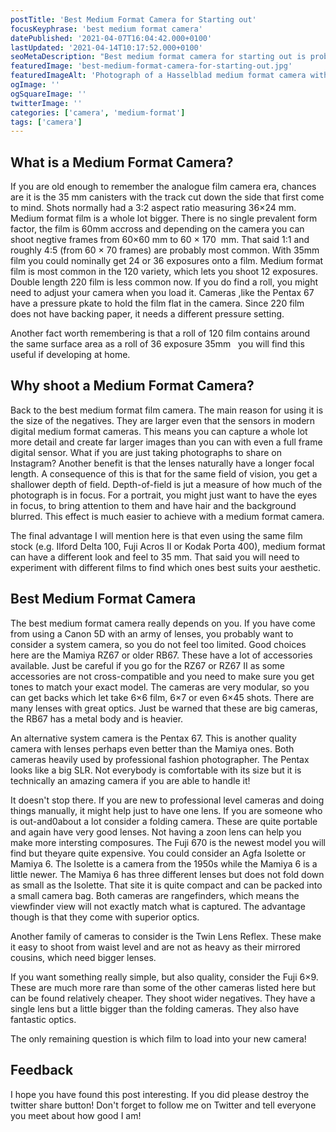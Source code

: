 ```yaml
---
postTitle: 'Best Medium Format Camera for Starting out'
focusKeyphrase: 'best medium format camera'
datePublished: '2021-04-07T16:04:42.000+0100'
lastUpdated: '2021-04-14T10:17:52.000+0100'
seoMetaDescription: "Best medium format camera for starting out is probably a question at the front of your mind right now! Let's take a look."
featuredImage: 'best-medium-format-camera-for-starting-out.jpg'
featuredImageAlt: 'Photograph of a Hasselblad medium format camera with the focusing screen exposed'
ogImage: ''
ogSquareImage: ''
twitterImage: ''
categories: ['camera', 'medium-format']
tags: ['camera']
---
```


## What is a Medium Format Camera?

If you are old enough to remember the analogue film camera era, chances are it is the 35&nbsp;mm canisters with the track cut down the side that first come to mind. Shots normally had a 3:2 aspect ratio measuring 36&times;24&nbsp;mm. Medium format film is a whole lot bigger. There is no single prevalent form factor, the film is 60mm accross and depending on the camera you can shoot negtive frames from 60&times;60 mm to 60 &times; 170 &nbsp;mm. That said 1:1 and roughly 4:5 (from 60 &times; 70 frames) are probably most common. With 35mm film you could nominally get 24 or 36 exposures onto a film. Medium format film is most common in the 120 variety, which lets you shoot 12 exposures. Double length 220 film is less common now. If you do find a roll, you might need to adjust your camera when you load it. Cameras ,like the Pentax 67 have a pressure pkate to hold the film flat in the camera. Since 220 film does not have backing paper, it needs a different pressure setting.

Another fact worth remembering is that a roll of 120 film contains around the same surface area as a roll of 36 exposure 35mm &nbsp; you will find this useful if developing at home.

## Why shoot a Medium Format Camera?

Back to the best medium format film camera. The main reason for using it is the size of the negatives. They are larger even that the sensors in modern digital medium format cameras. This means you can capture a whole lot more detail and create far larger images than you can with even a full frame digital sensor. What if you are just taking photographs to share on Instagram? Another benefit is that the lenses naturally have a longer focal length. A consequence of this is that for the same field of vision, you get a shallower depth of field. Depth-of-field is jut a measure of how much of the photograph is in focus. For a portrait, you might just want to have the eyes in focus, to bring attention to them and have hair and the background blurred. This effect is much easier to achieve with a medium format camera.

The final advantage I will mention here is that even using the same film stock (e.g. Ilford Delta 100, <ExternalLink aria-label="Read a Fuji Acros 100 II filem review" href="https://parallaxphotographic.coop/fuji-acros-100-ii-film-review/">Fuji Acros II</ExternalLink> or Kodak Porta 400), medium format can have a different look and feel to 35 mm. That said you will need to experiment with different films to find which ones best suits your aesthetic.

## Best Medium Format Camera

The best medium format camera really depends on you. If you have come from using a Canon 5D with an army of lenses, you probably want to consider a system camera, so you do not feel too limited. Good choices here are the Mamiya RZ67 or older RB67. These have a lot of accessories available. Just be careful if you go for the RZ67 or RZ67 II as some accessories are not cross-compatible and you need to make sure you get tones to match your exact model. The cameras are very modular, so you can get backs which let take 6&times;6 film, 6&times;7 or even 6&times;45 shots. There are many lenses with great optics. Just be warned that these are big cameras, the RB67 has a metal body and is heavier.

An alternative system camera is the Pentax 67. This is another quality camera with lenses perhaps even better than the Mamiya ones. Both cameras heavily used by professional fashion photographer. The Pentax looks like a big SLR. Not everybody is comfortable with its size but it is technically an amazing camera if you are able to handle it!

It doesn't stop there. If you are new to professional level cameras and doing things manually, it might help just to have one lens. If you are someone who is out-and0about a lot consider a folding camera. These are quite portable and again have very good lenses. Not having a zoon lens can help you make more intersting composures. The Fuji 670 is the newest model you will find but theyare quite expensive. You could consider an Agfa Isolette or Mamiya 6. The Isolette is a camera from the 1950s while the Mamiya 6 is a little newer. The Mamiya 6 has three different lenses but does not fold down as small as the Isolette. That site it is quite compact and can be packed into a small camera bag. Both cameras are rangefinders, which means the viewfinder view will not exactly match what is captured. The advantage though is that they come with superior optics.

Another family of cameras to consider is the <Link aria-label="Read a post about Twin Lens Reflex cameras" to="/twin-lens-reflex-camera/">Twin Lens Reflex</Link>. These make it easy to shoot from waist level and are not as heavy as their mirrored cousins, which need bigger lenses.

If you want something really simple, but also quality, consider the Fuji 6&times;9. These are much more rare than some of the other cameras listed here but can be found relatively cheaper. They shoot wider negatives. They have a single lens but a little bigger than the folding cameras. They also have fantastic optics.

The only remaining question is which film to load into your new camera!

## Feedback

I hope you have found this post interesting. If you did please destroy the twitter share button! Don't forget to follow me on Twitter and tell everyone you meet about how good I am!
